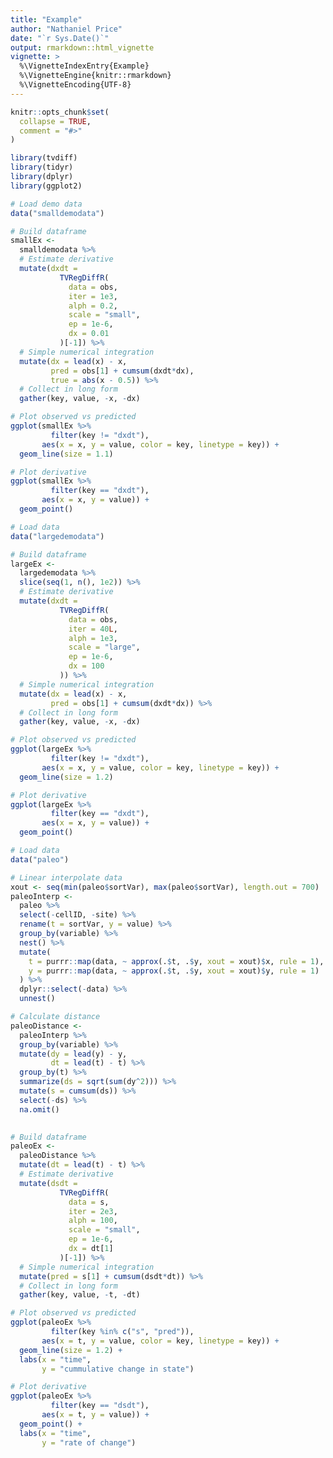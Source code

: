 ```yaml
---
title: "Example"
author: "Nathaniel Price"
date: "`r Sys.Date()`"
output: rmarkdown::html_vignette
vignette: >
  %\VignetteIndexEntry{Example}
  %\VignetteEngine{knitr::rmarkdown}
  %\VignetteEncoding{UTF-8}
---
```


```r
knitr::opts_chunk$set(
  collapse = TRUE,
  comment = "#>"
)
```




```r
library(tvdiff)
library(tidyr)
library(dplyr)
library(ggplot2)

# Load demo data
data("smalldemodata")

# Build dataframe
smallEx <-
  smalldemodata %>%
  # Estimate derivative
  mutate(dxdt =
           TVRegDiffR(
             data = obs,
             iter = 1e3,
             alph = 0.2,
             scale = "small",
             ep = 1e-6,
             dx = 0.01
           )[-1]) %>% 
  # Simple numerical integration
  mutate(dx = lead(x) - x,
         pred = obs[1] + cumsum(dxdt*dx),
         true = abs(x - 0.5)) %>% 
  # Collect in long form
  gather(key, value, -x, -dx)

# Plot observed vs predicted
ggplot(smallEx %>% 
         filter(key != "dxdt"), 
       aes(x = x, y = value, color = key, linetype = key)) +
  geom_line(size = 1.1)

# Plot derivative
ggplot(smallEx %>% 
         filter(key == "dxdt"), 
       aes(x = x, y = value)) +
  geom_point()

```

```r

# Load data
data("largedemodata")

# Build dataframe
largeEx <-
  largedemodata %>%
  slice(seq(1, n(), 1e2)) %>% 
  # Estimate derivative
  mutate(dxdt =
           TVRegDiffR(
             data = obs,
             iter = 40L,
             alph = 1e3,
             scale = "large",
             ep = 1e-6,
             dx = 100
           )) %>% 
  # Simple numerical integration
  mutate(dx = lead(x) - x,
         pred = obs[1] + cumsum(dxdt*dx)) %>% 
  # Collect in long form
  gather(key, value, -x, -dx)

# Plot observed vs predicted
ggplot(largeEx %>% 
         filter(key != "dxdt"), 
       aes(x = x, y = value, color = key, linetype = key)) +
  geom_line(size = 1.2)

# Plot derivative
ggplot(largeEx %>% 
         filter(key == "dxdt"), 
       aes(x = x, y = value)) +
  geom_point()


```

```r

# Load data
data("paleo")

# Linear interpolate data 
xout <- seq(min(paleo$sortVar), max(paleo$sortVar), length.out = 700)
paleoInterp <- 
  paleo %>%
  select(-cellID, -site) %>% 
  rename(t = sortVar, y = value) %>% 
  group_by(variable) %>% 
  nest() %>% 
  mutate(
    t = purrr::map(data, ~ approx(.$t, .$y, xout = xout)$x, rule = 1),
    y = purrr::map(data, ~ approx(.$t, .$y, xout = xout)$y, rule = 1)
  ) %>%
  dplyr::select(-data) %>%
  unnest()

# Calculate distance
paleoDistance <- 
  paleoInterp %>% 
  group_by(variable) %>% 
  mutate(dy = lead(y) - y,
         dt = lead(t) - t) %>% 
  group_by(t) %>% 
  summarize(ds = sqrt(sum(dy^2))) %>% 
  mutate(s = cumsum(ds)) %>% 
  select(-ds) %>% 
  na.omit()
  

# Build dataframe
paleoEx <-
  paleoDistance %>% 
  mutate(dt = lead(t) - t) %>% 
  # Estimate derivative
  mutate(dsdt =
           TVRegDiffR(
             data = s,
             iter = 2e3,
             alph = 100,
             scale = "small",
             ep = 1e-6,
             dx = dt[1]
           )[-1]) %>% 
  # Simple numerical integration
  mutate(pred = s[1] + cumsum(dsdt*dt)) %>% 
  # Collect in long form
  gather(key, value, -t, -dt)

# Plot observed vs predicted
ggplot(paleoEx %>% 
         filter(key %in% c("s", "pred")), 
       aes(x = t, y = value, color = key, linetype = key)) +
  geom_line(size = 1.2) +
  labs(x = "time",
       y = "cummulative change in state")

# Plot derivative
ggplot(paleoEx %>% 
         filter(key == "dsdt"), 
       aes(x = t, y = value)) +
  geom_point() +
  labs(x = "time", 
       y = "rate of change")


```


